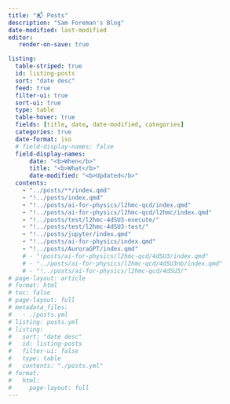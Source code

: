 ```yaml
---
title: "📬 Posts"
description: "Sam Foreman's Blog"
date-modified: last-modified
editor:
   render-on-save: true

listing:
  table-striped: true
  id: listing-posts
  sort: "date desc"
  feed: true
  filter-ui: true
  sort-ui: true
  type: table
  table-hover: true
  fields: [title, date, date-modified, categories]
  categories: true
  date-format: iso
  # field-display-names: false
  field-display-names:
      date: "<b>When</b>"
      title: "<b>What</b>"
      date-modified: "<b>Updated</b>"
  contents:
    - "../posts/**/index.qmd"
    - "!../posts/index.qmd"
    - "!../posts/ai-for-physics/l2hmc-qcd/index.qmd"
    - "!../posts/ai-for-physics/l2hmc-qcd/l2hmc/index.qmd"
    - "!../posts/test/l2hmc-4dSU3-execute/"
    - "!../posts/test/l2hmc-4dSU3-test/"
    - "!../posts/jupyter/index.qmd"
    - "!../posts/ai-for-physics/index.qmd"
    - "!../posts/AuroraGPT/index.qmd"
    # - "!posts/ai-for-physics/l2hmc-qcd/4dSU3/index.qmd"
    # - "../posts/ai-for-physics/l2hmc-qcd/4dSU3nb/index.qmd"
    # - "!../posts/ai-for-physics/l2hmc-qcd/4dSU3/"
# page-layout: article
# format: html
# toc: false
# page-layout: full
# metadata_files:
#   - ./posts.yml
# listing: posts.yml
# listing:
#   sort: "date desc"
#   id: listing-posts
#   filter-ui: false
#   type: table
#   contents: "./posts.yml"
# format:
#   html:
#     page-layout: full
---
```



:::: {.feature}

::: {#listing-posts}
:::

::::
